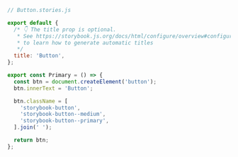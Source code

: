 ```js
// Button.stories.js

export default {
  /* 👇 The title prop is optional.
   * See https://storybook.js.org/docs/html/configure/overview#configure-story-loading
   * to learn how to generate automatic titles
   */
  title: 'Button',
};

export const Primary = () => {
  const btn = document.createElement('button');
  btn.innerText = 'Button';

  btn.className = [
    'storybook-button',
    'storybook-button--medium',
    'storybook-button--primary',
  ].join(' ');

  return btn;
};
```

